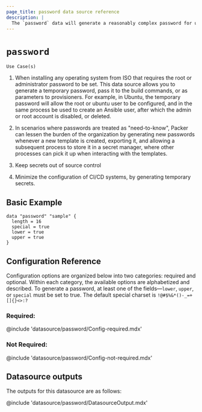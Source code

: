 ```yaml
---
page_title: password data source reference
description: |
  The `password` data will generate a reasonably complex password for use during the Packer build.Using a random complex computer-generated temporary password can improve the security of the overall infrastructure, and make systems less prone to be compromised later on.
---
```


<BadgesHeader>
  <PluginBadge type="community" />
</BadgesHeader>

# `password`

`Use Case(s)`

1. When installing any operating system from ISO that requires the root or administrator password to be set. This data source allows you to generate a temporary password, pass it to the build commands, or as parameters to provisioners.
For example, in Ubuntu, the temporary password will allow the root or ubuntu user to be configured, and in the same process be used to create an Ansible user, after which the admin or root account is disabled, or deleted.

2. In scenarios where passwords are treated as "need-to-know", Packer can lessen the burden of the organization by generating new passwords whenever a new template is created, exporting it, and allowing a subsequent process to store it in a secret manager, where other processes can pick it up when interacting with the templates.

3. Keep secrets out of source control

4. Minimize the configuration of CI/CD systems, by generating temporary secrets.

## Basic Example

```hcl
data "password" "sample" {
  length = 16
  special = true
  lower = true
  upper = true
}
```

## Configuration Reference

Configuration options are organized below into two categories: required and
optional. Within each category, the available options are alphabetized and
described.
To generate a password, at least one of the fields—`lower`, `upper`, or `special` must be set to true.
The default special charset is `!@#$%&*()-_=+[]{}<>:?`

### Required:

@include 'datasource/password/Config-required.mdx'

### Not Required:
@include 'datasource/password/Config-not-required.mdx'

## Datasource outputs

The outputs for this datasource are as follows:

@include 'datasource/password/DatasourceOutput.mdx'
